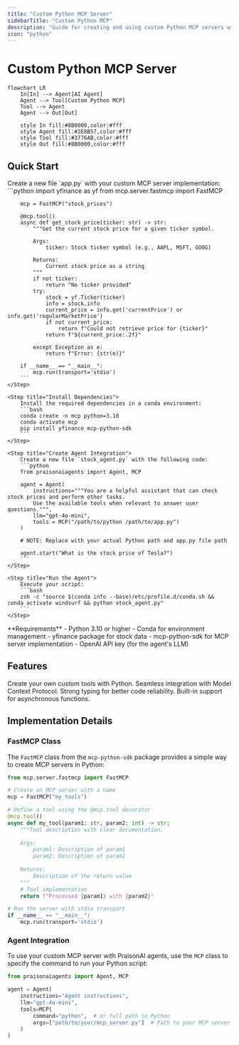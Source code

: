 ```yaml
---
title: "Custom Python MCP Server"
sidebarTitle: "Custom Python MCP"
description: "Guide for creating and using custom Python MCP servers with PraisonAI agents"
icon: "python"
---
```


# Custom Python MCP Server

```mermaid
flowchart LR
    In[In] --> Agent[AI Agent]
    Agent --> Tool[Custom Python MCP]
    Tool --> Agent
    Agent --> Out[Out]
    
    style In fill:#8B0000,color:#fff
    style Agent fill:#2E8B57,color:#fff
    style Tool fill:#3776AB,color:#fff
    style Out fill:#8B0000,color:#fff
```

## Quick Start

<Steps>
    <Step title="Create MCP Server">
        Create a new file `app.py` with your custom MCP server implementation:
        ```python
        import yfinance as yf
        from mcp.server.fastmcp import FastMCP

        mcp = FastMCP("stock_prices")

        @mcp.tool()
        async def get_stock_price(ticker: str) -> str:
            """Get the current stock price for a given ticker symbol.
            
            Args:
                ticker: Stock ticker symbol (e.g., AAPL, MSFT, GOOG)
                
            Returns:
                Current stock price as a string
            """
            if not ticker:
                return "No ticker provided"
            try:
                stock = yf.Ticker(ticker)
                info = stock.info
                current_price = info.get('currentPrice') or info.get('regularMarketPrice')
                if not current_price:
                    return f"Could not retrieve price for {ticker}"
                return f"${current_price:.2f}"
                
            except Exception as e:
                return f"Error: {str(e)}"

        if __name__ == "__main__":
            mcp.run(transport='stdio')
        ```
    </Step>

    <Step title="Install Dependencies">
        Install the required dependencies in a conda environment:
        ```bash
        conda create -n mcp python=3.10
        conda activate mcp
        pip install yfinance mcp-python-sdk
        ```
    </Step>

    <Step title="Create Agent Integration">
        Create a new file `stock_agent.py` with the following code:
        ```python
        from praisonaiagents import Agent, MCP

        agent = Agent(
            instructions="""You are a helpful assistant that can check stock prices and perform other tasks.
            Use the available tools when relevant to answer user questions.""",
            llm="gpt-4o-mini",
            tools = MCP("/path/to/python /path/to/app.py")
        )

        # NOTE: Replace with your actual Python path and app.py file path

        agent.start("What is the stock price of Tesla?")
        ```
    </Step>

    <Step title="Run the Agent">
        Execute your script:
        ```bash
        zsh -c "source $(conda info --base)/etc/profile.d/conda.sh && conda activate windsurf && python stock_agent.py"
        ```
    </Step>
</Steps>

<Note>
  **Requirements**
  - Python 3.10 or higher
  - Conda for environment management
  - yfinance package for stock data
  - mcp-python-sdk for MCP server implementation
  - OpenAI API key (for the agent's LLM)
</Note>

## Features

<CardGroup cols={2}>
  <Card title="Custom Tools" icon="wrench">
    Create your own custom tools with Python.
  </Card>
  <Card title="MCP Integration" icon="plug">
    Seamless integration with Model Context Protocol.
  </Card>
  <Card title="Type Hints" icon="code">
    Strong typing for better code reliability.
  </Card>
  <Card title="Async Support" icon="bolt">
    Built-in support for asynchronous functions.
  </Card>
</CardGroup>

## Implementation Details

### FastMCP Class

The `FastMCP` class from the `mcp-python-sdk` package provides a simple way to create MCP servers in Python:

```python
from mcp.server.fastmcp import FastMCP

# Create an MCP server with a name
mcp = FastMCP("my_tools")

# Define a tool using the @mcp.tool decorator
@mcp.tool()
async def my_tool(param1: str, param2: int) -> str:
    """Tool description with clear documentation.
    
    Args:
        param1: Description of param1
        param2: Description of param2
        
    Returns:
        Description of the return value
    """
    # Tool implementation
    return f"Processed {param1} with {param2}"

# Run the server with stdio transport
if __name__ == "__main__":
    mcp.run(transport='stdio')
```

### Agent Integration

To use your custom MCP server with PraisonAI agents, use the `MCP` class to specify the command to run your Python script:

```python
from praisonaiagents import Agent, MCP

agent = Agent(
    instructions="Agent instructions",
    llm="gpt-4o-mini",
    tools=MCP(
        command="python",  # Or full path to Python
        args=["path/to/your/mcp_server.py"]  # Path to your MCP server script
    )
)
```
